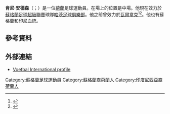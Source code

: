 '''肯尼·安德森'''（{{lang-en|Kenny Anderson}}；{{bd|1992年|2月14日}}）是一位[[荷蘭|荷蘭]]足球運動員。在場上的位置是中場。他現在效力於[[蘇格蘭足球超級聯賽|蘇格蘭足球超級聯賽]]球隊[[哈茨足球俱樂部|哈茨足球俱樂部]]。他之前曾效力於[[瓦爾韋克|瓦爾韋克]]<ref>{{cite web|url=http://int.soccerway.com/players/kenny-anderson/143899/|title=Kenny Anderson|publisher=soccerway.com|accessdate=22 June 2013|archive-date=2017-09-15|archive-url=https://web.archive.org/web/20170915005535/http://int.soccerway.com/players/kenny-anderson/143899/|dead-url=no}}</ref><ref>{{cite news |url=http://www.scotsman.com/sport/football/latest/kenny-anderson-semi-scot-with-class-of-dutch-1-3242290?utm_medium=twitter&utm_source=twitterfeed |title=Kenny Anderson: Semi-Scot with class of Dutch |work=Scotland on Sunday |publisher=Johnston Publishing |date=22 December 2013 |accessdate=22 December 2013 |archive-date=2015-09-24 |archive-url=https://web.archive.org/web/20150924153344/http://www.scotsman.com/sport/football/latest/kenny-anderson-semi-scot-with-class-of-dutch-1-3242290?utm_medium=twitter&utm_source=twitterfeed |dead-url=no }}</ref>。他也有蘇格蘭和印尼血統。

==參考資料==
{{Reflist}}

==外部連結==
* [http://www.vi.nl/spelers/carriere/kenny-anderson.htm Voetbal International profile] {{Wayback|url=http://www.vi.nl/spelers/carriere/kenny-anderson.htm |date=20160115182212 }} {{nl icon}}

{{DEFAULTSORT:Anderson, Kenny}}
[[Category:蘇格蘭足球運動員|Category:蘇格蘭足球運動員]]
[[Category:蘇格蘭裔荷蘭人|Category:蘇格蘭裔荷蘭人]]
[[Category:印度尼西亞裔荷蘭人|Category:印度尼西亞裔荷蘭人]]